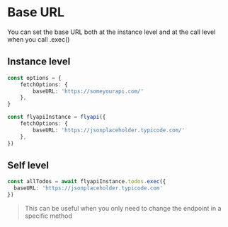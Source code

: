 # Base URL

You can set the base URL both at the instance level and at the call level when you call .exec()

## Instance level
```typescript
const options = {
	fetchOptions: {
		baseURL: 'https://someyourapi.com/'
	},
}

const flyapiInstance = flyapi({
	fetchOptions: {
		baseURL: 'https://jsonplaceholder.typicode.com/'
	},
})
```

## Self level
```typescript
const allTodos = await flyapiInstance.todos.exec({
  baseURL: 'https://jsonplaceholder.typicode.com'
})
```
> This can be useful when you only need to change the endpoint in a specific method
